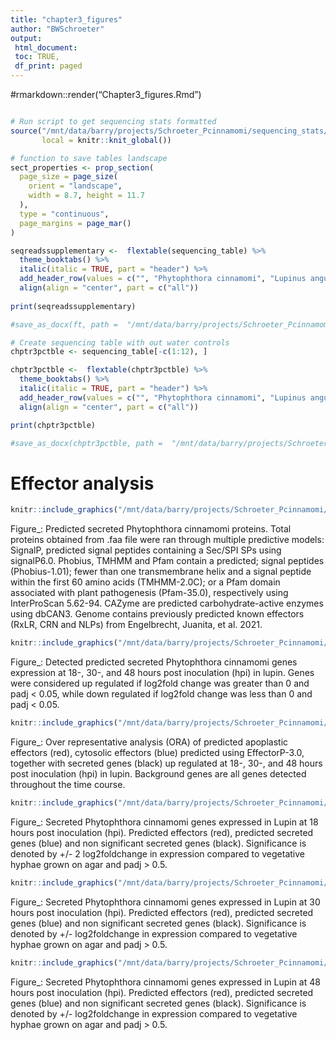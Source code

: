 ```yaml
---
title: "chapter3_figures"
author: "BWSchroeter"
output:
 html_document:
 toc: TRUE,
 df_print: paged
---
```

#rmarkdown::render("Chapter3_figures.Rmd")

```r
```



```r
# Run script to get sequencing stats formatted
source("/mnt/data/barry/projects/Schroeter_Pcinnamomi/sequencing_stats/sequencing_stats.R", 
       local = knitr::knit_global())

```

```r
# function to save tables landscape
sect_properties <- prop_section(
  page_size = page_size(
    orient = "landscape",
    width = 8.7, height = 11.7
  ),
  type = "continuous",
  page_margins = page_mar()
)
```


```r
seqreadssupplementary <-  flextable(sequencing_table) %>%
  theme_booktabs() %>%
  italic(italic = TRUE, part = "header") %>%
  add_header_row(values = c("", "Phytophthora cinnamomi", "Lupinus angustifolius"), colwidths = c(5,2,2)) %>%
  align(align = "center", part = c("all"))
  
print(seqreadssupplementary) 

#save_as_docx(ft, path =  "/mnt/data/barry/projects/Schroeter_Pcinnamomi/sequencing_stats/supplementary_table.docx", pr_section = sect_properties)
```



```r
# Create sequencing table with out water controls 
chptr3pctble <- sequencing_table[-c(1:12), ]

chptr3pctble <-  flextable(chptr3pctble) %>%
  theme_booktabs() %>%
  italic(italic = TRUE, part = "header") %>%
  add_header_row(values = c("", "Phytophthora cinnamomi", "Lupinus angustifolius"), colwidths = c(5,2,2)) %>%
  align(align = "center", part = c("all"))

print(chptr3pctble)

#save_as_docx(chptr3pctble, path =  "/mnt/data/barry/projects/Schroeter_Pcinnamomi/sequencing_stats/pcseqstats_table.docx", pr_section = sect_properties)

```

# Effector analysis 
```r
knitr::include_graphics("/mnt/data/barry/projects/Schroeter_Pcinnamomi/PcEffector/predictedsecretome.png")
```
Figure_: Predicted secreted Phytophthora cinnamomi proteins. Total proteins obtained from .faa file were ran through multiple predictive models: SignalP, predicted signal peptides containing a Sec/SPI SPs using signalP6.0. Phobius, TMHMM and Pfam contain a predicted; signal peptides (Phobius-1.01); fewer than one transmembrane helix and a signal peptide within the first 60 amino acids (TMHMM-2.0C); or a Pfam domain associated with plant pathogenesis (Pfam-35.0), respectively using InterProScan 5.62-94. CAZyme are predicted carbohydrate-active enzymes using dbCAN3. Genome contains previously predicted known effectors (RxLR, CRN and NLPs) from Engelbrecht, Juanita, et al. 2021.    



```r
knitr::include_graphics("/mnt/data/barry/projects/Schroeter_Pcinnamomi/PcEffector/Effectorexpression.png")
```

Figure_: Detected predicted secreted Phytophthora cinnamomi genes expression at 18-, 30-, and 48 hours post inoculation (hpi) in lupin. Genes were considered up regulated if log2fold change was greater than 0 and padj < 0.05, while down regulated if log2fold change was less than 0 and padj < 0.05.


```r
knitr::include_graphics("/mnt/data/barry/projects/Schroeter_Pcinnamomi/PcEffector/Secreted_enrichment_scores.png")
```

Figure_: Over representative analysis (ORA) of predicted apoplastic effectors (red), cytosolic effectors (blue) predicted using EffectorP-3.0, together with secreted genes (black) up regulated at 18-, 30-, and 48 hours post inoculation (hpi) in lupin. Background genes are all genes detected throughout the time course. 

```r
knitr::include_graphics("/mnt/data/barry/projects/Schroeter_Pcinnamomi/PcEffector/Earlysecretedplot.png")
```
Figure_: Secreted Phytophthora cinnamomi genes expressed in Lupin at 18 hours post inoculation (hpi). Predicted effectors (red), predicted secreted genes (blue) and non significant secreted genes (black). Significance is denoted by +/- 2 log2foldchange in expression compared to vegetative hyphae grown on agar and padj > 0.5.



```r
knitr::include_graphics("/mnt/data/barry/projects/Schroeter_Pcinnamomi/PcEffector/Midsecretedplot.png")
```
Figure_: Secreted Phytophthora cinnamomi genes expressed in Lupin at 30 hours post inoculation (hpi). Predicted effectors (red), predicted secreted genes (blue) and non significant secreted genes (black). Significance is denoted by +/- log2foldchange in expression compared to vegetative hyphae grown on agar and padj > 0.5.

```r
knitr::include_graphics("/mnt/data/barry/projects/Schroeter_Pcinnamomi/PcEffector/Latesecretedplot.png")
```
Figure_: Secreted Phytophthora cinnamomi genes expressed in Lupin at 48 hours post inoculation (hpi). Predicted effectors (red), predicted secreted genes (blue) and non significant secreted genes (black). Significance is denoted by +/- log2foldchange in expression compared to vegetative hyphae grown on agar and padj > 0.5.


